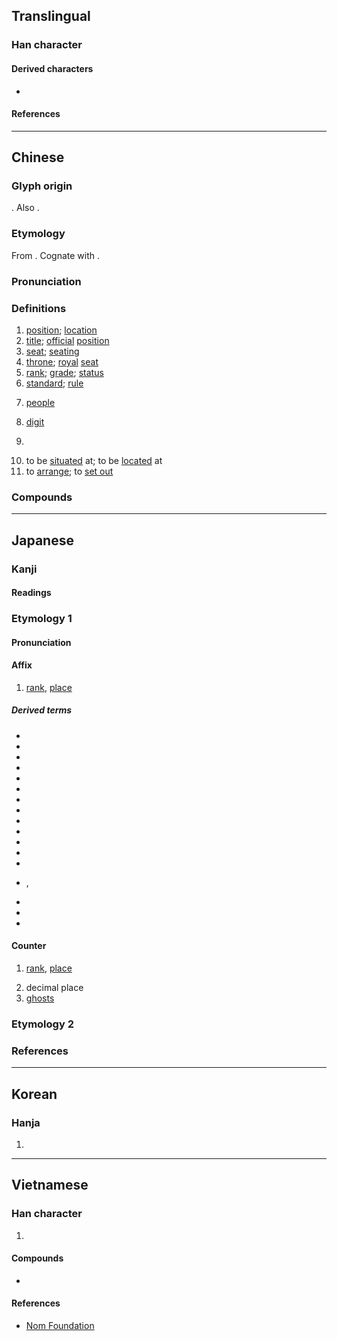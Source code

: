 {{character info/new}}
==Translingual==
{{stroke order|strokes=7}}
{{stroke order|type=animate}}

===Han character===
{{Han char|rn=9|rad=人|as=05|sn=7|four=20218|canj=OYT|ids=⿰亻立}}

====Derived characters====
* {{l|mul|[[𭂏]], [[𠴖]], [[𭠿]], [[涖]], [[𡾵]], [[𪝯]], [[𡸏]], [[莅]], [[𬕅]], [[𠑖]]}}

====References====
{{Han ref|kx=0098.070|dkj=00503|dj=0206.180|hdz=10138.030|uh=4F4D}}

----

==Chinese==
{{zh-forms}}

===Glyph origin===
{{Han etym}}
{{Han compound|人|立|alt1=亻|ls=psc|c1=s|c2=p|t1=man|t2=stand}}. Also {{liushu|ic|nocap=1}}.

===Etymology===
From {{inh|zh|sit-pro|*g-r(j)ap||to stand}}. Cognate with {{och-l|立}}.

===Pronunciation===
{{zh-pron
|m=wèi
|m-s=
|c=wai6,wai6-2
|c-t=vei5,vei5*
|g=
|h=pfs=vi;gd=vi4
|j=
|mb=ṳ̄
|md=ôi
|mn=ūi
|mn-t=ui7
|w=3hhue
|x=
|mc=y
|oc=y
|ma=y
|cat=n,cls
}}

===Definitions===
{{zh-hanzi}}

# [[position]]; [[location]]
# [[title]]; [[official]] [[position]]
# [[seat]]; [[seating]]
# [[throne]]; [[royal]] [[seat]]
# [[rank]]; [[grade]]; [[status]]
# [[standard]]; [[rule]]
# {{lb|zh|honorific}} [[people]]
# [[digit]]
#: {{zh-x|三 位 數|three-'''digit''' number}}
# {{lb|zh|often|polite}} {{zh-classifier|[[person]]s}}
#: {{zh-x|這 位 歌手|this singer}}
#: {{zh-x|那 位 先生|that man}}
# to be [[situated]] at; to be [[located]] at
# to [[arrange]]; to [[set out]]

===Compounds===
{{zh-der|三位一體:[[Trinity]]|上位|下位|不安於位|中位數|設位|換位|主位|九五之位|五位君臣|五位百法|交易單位|佛位|代位權|代位繼承|伏位|位元|位元組|位分|位卑言高|位址|位子|位尊勢重|位居要津|位於|位極人臣|位次|位移|位置|位能|位階|個人本位|個位|倖位|借位|停車位|備位|傳位|價位|儲存單位|光位反應|入廟登位|全方位|六位|列位|劃座位|功位|勛位|卑位|博士學位|即位|即位登龍|各位|同位素|同位角|名位|名位不彰|呆水位|品位|品位分類|單位|單位價格|單位詞|單位郵票|嗣位|噸位|四分位數|圍棋段位|在位|地下水位|地位|地理位置|坐位|大位|天位|天文單位|學位|學位制度|學位論文|官位|定位|客位|寶位|對位|就位|尸位|尸位素餐|履位|崗位|工業區位|帝位|席位|幸位|幾位|床位|座位|待機位置|復位|思不出位|懷寵尸位|把位|持祿保位|接位|換位作用|攝位|攤位|數位|數位化|數位唱片|數位影像|數位影碟|數位控制|數位板|數位照像|數位相機|數位藝術|數位詞|數位通信|數位電視|數位電腦|方位|方位詞|易位|末位|本位|本位主義|榮譽學位|機位|權位|果位|正位|歸位|每位|水位|泊位|活化部位|淨噸位|潮位|炮位|爭坐位帖|爵位|牌位|王位|生態地位|異位產式|登位|發音部位|皇位|相位|眾位|社會地位|神位|祿位|禪位|移位|穴位|空位|竊位|竊位素餐|第一順位|篡位|紅位移|素餐尸位|網路訂位|線上訂位|繼位|職位|職位分類|胎位|脫位|舶位|船位|艙位|虛位|虛位以待|補位|襲位|訂位|諸位|讓位|貪位取容|貪位慕祿|賓位|走位|越位|車位|退位|進位|遜位|部位|重力位能|金本位|鋪位|長生牌位|長生祿位|閏位|陪位|陰陽易位|雙學位|靈位|音位|音位學|順位|領位員|頭位|題位|顯位|體位|高位|高位厚祿|高位重祿|高自位置|鼎位|龍位|叨位:tó-ūi}}

{{zh-cat|Beginning}}

----

==Japanese==

===Kanji===
{{ja-kanji|grade=4|rs=人05}}

====Readings====
{{ja-readings
|goon=い<ゐ
|kanon=い<ゐ
|kun=くらい-<くらゐ-
}}

===Etymology 1===
{{ja-kanjitab|い|yomi=o}}
{{der|ja|ltc|位|sort=い}}

====Pronunciation====
{{ja-pron|yomi=o|い|acc=1|acc_ref=NHK}}

====Affix====
{{ja-pos|affix|い|hhira=ゐ}}

# [[rank]], [[place]]

=====Derived terms=====
{{der-top}}
* {{ja-r|位%階|い%かい}}
* {{ja-r|位%冠|い%かん}}
* {{ja-r|位%官|い%かん}}
* {{ja-r|位%記|い%き}}
* {{ja-r|位%勲|い%くん}}
* {{ja-r|位%次|い%じ}}
* {{ja-r|位%相|い%そう}}
* {{ja-r|位%置|い%ち}}
* {{ja-r|位%牌|い%はい}}
* {{ja-r|騎%乗%位|き%じょう%い|[[cowgirl position]]}}
* {{ja-r|屈%曲%位|くっ%きょく%い|[[Viennese oyster]]}}
* {{ja-r|交%差%位|こう%さ%い|a [[sex position]] in which both partners' legs are [[interlock]]ed}}
* {{ja-r|後%背%位|こう%はい%い|[[doggy style]]}}
* {{ja-r|座%位|ざ%い}}, {{ja-r|坐%位|ざ%い|[[seat]]; [[posing]] of [[sit]]ting; [[sitting]] [[sex position]]}}
* {{ja-r|伸%長%位|しん%ちょう%い|a [[variation]] of the [[missionary position]] in which a man [[spread]]s himself over the woman}}
* {{ja-r|側%位|そく%い|[[spoons position]]}}
* {{ja-r|立%位|りつ%い|[[standing]] [[sex position]]}}
{{der-bottom}}

====Counter====
{{ja-pos|counter|い|hhira=ゐ}}

# [[rank]], [[place]]
#: {{ja-usex|第１'''位'''[[で]][[ある]]。|だい-いち-'''い''' で ある。|To be '''ranked''' first.}}
#: {{ja-usex|２'''位'''[[に]][[なる]]。|に-'''い''' に なる。|To take second '''place'''.}}
#: {{ja-usex|１０'''位'''[[に]][[落ちる]]。|じゅう-'''い''' に おちる。|To drop to tenth '''place'''.}}
# decimal place
# [[ghost]]s

===Etymology 2===
{{ja-kanjitab|くらい|yomi=k}}
{{ja-see|くらい}}

===References===
<references/>

----

==Korean==

===Hanja===
{{ko-hanja|hangeul=위|mr=wi}}

# {{defn|lang=ko|sort=人05}}

----

==Vietnamese==

===Han character===
{{vi-hantu|[[vị]], [[vì]]|rs=人05}}

# {{defn|lang=vi|sort=人05}}

====Compounds====
* {{l|vi|形位||hình vị}}

====References====
* [http://nomfoundation.org/common/nom_details.php?codepoint=4f4d Nom Foundation]
